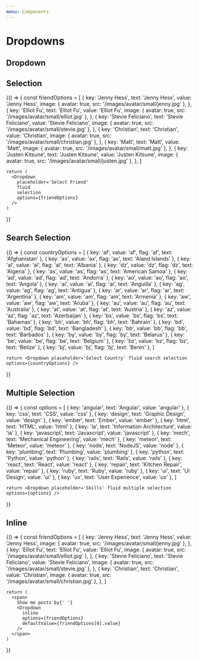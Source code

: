 ```yaml
---
menu: Components
---
```


# Dropdowns

## Dropdown 

<Playground>
  <Dropdown text='File'>
    <Dropdown.Menu>
      <Dropdown.Item text='New' />
      <Dropdown.Item text='Open...' description='ctrl + o' />
      <Dropdown.Item text='Save as...' description='ctrl + s' />
      <Dropdown.Item text='Rename' description='ctrl + r' />
      <Dropdown.Item text='Make a copy' />
      <Dropdown.Divider />
      <Dropdown.Item text='Download As...' />
      <Dropdown.Item text='Publish To Web' />
      <Dropdown.Item text='E-mail Collaborators' />
    </Dropdown.Menu>
  </Dropdown>
  
</Playground>

## Selection

<Playground>
  {() => {
    const friendOptions = [
      {
        key: 'Jenny Hess',
        text: 'Jenny Hess',
        value: 'Jenny Hess',
        image: { avatar: true, src: '/images/avatar/small/jenny.jpg' },
      },
      {
        key: 'Elliot Fu',
        text: 'Elliot Fu',
        value: 'Elliot Fu',
        image: { avatar: true, src: '/images/avatar/small/elliot.jpg' },
      },
      {
        key: 'Stevie Feliciano',
        text: 'Stevie Feliciano',
        value: 'Stevie Feliciano',
        image: { avatar: true, src: '/images/avatar/small/stevie.jpg' },
      },
      {
        key: 'Christian',
        text: 'Christian',
        value: 'Christian',
        image: { avatar: true, src: '/images/avatar/small/christian.jpg' },
      },
      {
        key: 'Matt',
        text: 'Matt',
        value: 'Matt',
        image: { avatar: true, src: '/images/avatar/small/matt.jpg' },
      },
      {
        key: 'Justen Kitsune',
        text: 'Justen Kitsune',
        value: 'Justen Kitsune',
        image: { avatar: true, src: '/images/avatar/small/justen.jpg' },
      },
    ]

    return (
      <Dropdown
        placeholder='Select Friend'
        fluid
        selection
        options={friendOptions}
      />
    )
  }}
</Playground>

## Search Selection

<Playground>
  {() => {
    const countryOptions = [
      { key: 'af', value: 'af', flag: 'af', text: 'Afghanistan' },
      { key: 'ax', value: 'ax', flag: 'ax', text: 'Aland Islands' },
      { key: 'al', value: 'al', flag: 'al', text: 'Albania' },
      { key: 'dz', value: 'dz', flag: 'dz', text: 'Algeria' },
      { key: 'as', value: 'as', flag: 'as', text: 'American Samoa' },
      { key: 'ad', value: 'ad', flag: 'ad', text: 'Andorra' },
      { key: 'ao', value: 'ao', flag: 'ao', text: 'Angola' },
      { key: 'ai', value: 'ai', flag: 'ai', text: 'Anguilla' },
      { key: 'ag', value: 'ag', flag: 'ag', text: 'Antigua' },
      { key: 'ar', value: 'ar', flag: 'ar', text: 'Argentina' },
      { key: 'am', value: 'am', flag: 'am', text: 'Armenia' },
      { key: 'aw', value: 'aw', flag: 'aw', text: 'Aruba' },
      { key: 'au', value: 'au', flag: 'au', text: 'Australia' },
      { key: 'at', value: 'at', flag: 'at', text: 'Austria' },
      { key: 'az', value: 'az', flag: 'az', text: 'Azerbaijan' },
      { key: 'bs', value: 'bs', flag: 'bs', text: 'Bahamas' },
      { key: 'bh', value: 'bh', flag: 'bh', text: 'Bahrain' },
      { key: 'bd', value: 'bd', flag: 'bd', text: 'Bangladesh' },
      { key: 'bb', value: 'bb', flag: 'bb', text: 'Barbados' },
      { key: 'by', value: 'by', flag: 'by', text: 'Belarus' },
      { key: 'be', value: 'be', flag: 'be', text: 'Belgium' },
      { key: 'bz', value: 'bz', flag: 'bz', text: 'Belize' },
      { key: 'bj', value: 'bj', flag: 'bj', text: 'Benin' },
    ]

    return <Dropdown placeholder='Select Country' fluid search selection options={countryOptions} />
  }}
</Playground>

## Multiple Selection

<Playground>
  {() => {
    const options = [
      { key: 'angular', text: 'Angular', value: 'angular' },
      { key: 'css', text: 'CSS', value: 'css' },
      { key: 'design', text: 'Graphic Design', value: 'design' },
      { key: 'ember', text: 'Ember', value: 'ember' },
      { key: 'html', text: 'HTML', value: 'html' },
      { key: 'ia', text: 'Information Architecture', value: 'ia' },
      { key: 'javascript', text: 'Javascript', value: 'javascript' },
      { key: 'mech', text: 'Mechanical Engineering', value: 'mech' },
      { key: 'meteor', text: 'Meteor', value: 'meteor' },
      { key: 'node', text: 'NodeJS', value: 'node' },
      { key: 'plumbing', text: 'Plumbing', value: 'plumbing' },
      { key: 'python', text: 'Python', value: 'python' },
      { key: 'rails', text: 'Rails', value: 'rails' },
      { key: 'react', text: 'React', value: 'react' },
      { key: 'repair', text: 'Kitchen Repair', value: 'repair' },
      { key: 'ruby', text: 'Ruby', value: 'ruby' },
      { key: 'ui', text: 'UI Design', value: 'ui' },
      { key: 'ux', text: 'User Experience', value: 'ux' },
    ]

    return <Dropdown placeholder='Skills' fluid multiple selection options={options} />
  }}
</Playground>

## Inline

<Playground>
  {() => {
    const friendOptions = [
      {
        key: 'Jenny Hess',
        text: 'Jenny Hess',
        value: 'Jenny Hess',
        image: { avatar: true, src: '/images/avatar/small/jenny.jpg' },
      },
      {
        key: 'Elliot Fu',
        text: 'Elliot Fu',
        value: 'Elliot Fu',
        image: { avatar: true, src: '/images/avatar/small/elliot.jpg' },
      },
      {
        key: 'Stevie Feliciano',
        text: 'Stevie Feliciano',
        value: 'Stevie Feliciano',
        image: { avatar: true, src: '/images/avatar/small/stevie.jpg' },
      },
      {
        key: 'Christian',
        text: 'Christian',
        value: 'Christian',
        image: { avatar: true, src: '/images/avatar/small/christian.jpg' },
      },
    ]

    return (
      <span>
        Show me posts by{' '}
        <Dropdown
          inline
          options={friendOptions}
          defaultValue={friendOptions[0].value}
        />
      </span>
    )
  }}
</Playground>
